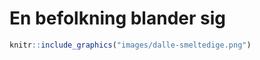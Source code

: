 
# En befolkning blander sig {#kap1}

```r
knitr::include_graphics("images/dalle-smeltedige.png")
```

